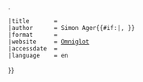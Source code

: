 <includeonly>{{cite web
 |url         = http://omniglot.com/{{{subpage|writing}}}{{#if:{{{page|}}}|/{{{page}}}}}.{{{format|htm}}}
 |title       = {{{title}}}
 |author      = Simon Ager{{#if:{{{author2|}}}|, {{{author2}}}}}
 |format      = {{{format|htm}}}
 |website     = [[Omniglot]]
 |accessdate  = {{{accessdate|}}}
 |language    = en
}}</includeonly><noinclude>{{doc}}</noinclude>